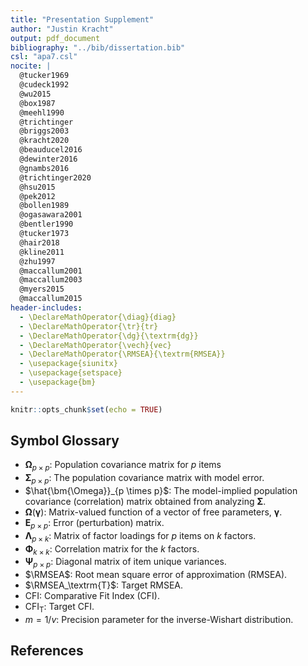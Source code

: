 ```yaml
---
title: "Presentation Supplement"
author: "Justin Kracht"
output: pdf_document
bibliography: "../bib/dissertation.bib"
csl: "apa7.csl"
nocite: |
  @tucker1969
  @cudeck1992
  @wu2015
  @box1987
  @meehl1990
  @trichtinger
  @briggs2003
  @kracht2020
  @beauducel2016
  @dewinter2016
  @gnambs2016
  @trichtinger2020
  @hsu2015
  @pek2012
  @bollen1989
  @ogasawara2001
  @bentler1990
  @tucker1973
  @hair2018
  @kline2011
  @zhu1997
  @maccallum2001
  @maccallum2003
  @myers2015
  @maccallum2015
header-includes:
  - \DeclareMathOperator{\diag}{diag}
  - \DeclareMathOperator{\tr}{tr}
  - \DeclareMathOperator{\dg}{\textrm{dg}}
  - \DeclareMathOperator{\vech}{vec}
  - \DeclareMathOperator{\RMSEA}{\textrm{RMSEA}}
  - \usepackage{siunitx}
  - \usepackage{setspace}
  - \usepackage{bm}
---
```


```r
knitr::opts_chunk$set(echo = TRUE)
```

## Symbol Glossary

- $\bm{\Omega}_{p \times p}$: Population covariance matrix for $p$ items
- $\bm{\Sigma}_{p \times p}$: The population covariance matrix with model error.
- $\hat{\bm{\Omega}}_{p \times p}$: The model-implied population covariance (correlation) matrix obtained from analyzing $\mathbf{\Sigma}$.
- $\bm{\Omega}(\bm{\gamma})$: Matrix-valued function of a vector of free parameters, $\bm{\gamma}$.
- $\mathbf{E}_{p \times p}$: Error (perturbation) matrix.
- $\bm{\Lambda}_{p \times k}$: Matrix of factor loadings for $p$ items on $k$ factors.
- $\bm{\Phi}_{k \times k}$: Correlation matrix for the $k$ factors.
- $\bm{\Psi}_{p \times p}$: Diagonal matrix of item unique variances.
- $\RMSEA$: Root mean square error of approximation (RMSEA).
- $\RMSEA_\textrm{T}$: Target RMSEA.
- $\textrm{CFI}$: Comparative Fit Index (CFI).
- $\textrm{CFI}_\textrm{T}$: Target CFI.
- $m = 1/v$: Precision parameter for the inverse-Wishart distribution.

## References
